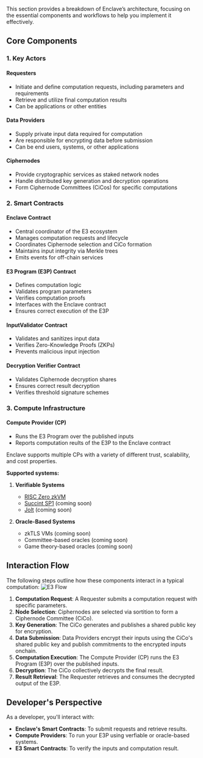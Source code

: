 This section provides a breakdown of Enclave’s architecture, focusing on the essential components
and workflows to help you implement it effectively.

## Core Components

### 1. Key Actors

#### Requesters

- Initiate and define computation requests, including parameters and requirements
- Retrieve and utilize final computation results
- Can be applications or other entities

#### Data Providers

- Supply private input data required for computation
- Are responsible for encrypting data before submission
- Can be end users, systems, or other applications

#### Ciphernodes

- Provide cryptographic services as staked network nodes
- Handle distributed key generation and decryption operations
- Form Ciphernode Committees (CiCos) for specific computations

### 2. Smart Contracts

#### Enclave Contract

- Central coordinator of the E3 ecosystem
- Manages computation requests and lifecycle
- Coordinates Ciphernode selection and CiCo formation
- Maintains input integrity via Merkle trees
- Emits events for off-chain services

#### E3 Program (E3P) Contract

- Defines computation logic
- Validates program parameters
- Verifies computation proofs
- Interfaces with the Enclave contract
- Ensures correct execution of the E3P

#### InputValidator Contract

- Validates and sanitizes input data
- Verifies Zero-Knowledge Proofs (ZKPs)
- Prevents malicious input injection

#### Decryption Verifier Contract

- Validates Ciphernode decryption shares
- Ensures correct result decryption
- Verifies threshold signature schemes

### 3. Compute Infrastructure

#### Compute Provider (CP)

- Runs the E3 Program over the published inputs
- Reports computation reults of the E3P to the Enclave contract

Enclave supports multiple CPs with a variety of different trust, scalability, and cost properties.

**Supported systems:**

1. **Verifiable Systems**

   - [RISC Zero zkVM](https://www.risczero.com/)
   - [Succint SP1](https://docs.succinct.xyz/) (coming soon)
   - [Jolt](https://jolt.a16zcrypto.com/) (coming soon)

2. **Oracle-Based Systems**
   - zkTLS VMs (coming soon)
   - Committee-based oracles (coming soon)
   - Game theory-based oracles (coming soon)

## Interaction Flow

The following steps outline how these components interact in a typical computation:
![E3 Flow](/e3-flow.png)

1. **Computation Request**: A Requester submits a computation request with specific parameters.
2. **Node Selection**: Ciphernodes are selected via sortition to form a Ciphernode Committee (CiCo).
3. **Key Generation**: The CiCo generates and publishes a shared public key for encryption.
4. **Data Submission**: Data Providers encrypt their inputs using the CiCo's shared public key and
   publish commitments to the encrypted inputs onchain.
5. **Computation Execution**: The Compute Provider (CP) runs the E3 Program (E3P) over the published
   inputs.
6. **Decryption**: The CiCo collectively decrypts the final result.
7. **Result Retrieval**: The Requester retrieves and consumes the decrypted output of the E3P.

## Developer's Perspective

As a developer, you'll interact with:

- **Enclave's Smart Contracts**: To submit requests and retrieve results.
- **Compute Providers**: To run your E3P using verfiable or oracle-based systems.
- **E3 Smart Contracts**: To verify the inputs and computation result.
